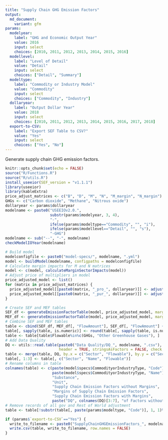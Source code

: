 ```yaml
---
title: "Supply Chain GHG Emission Factors"
output:
  md_document:
    variant: gfm
params:
  modelyear:
    label: "GHG and Economic Output Year"
    value: 2016
    input: select
    choices: [2010, 2011, 2012, 2013, 2014, 2015, 2016]
  modellevel:
    label: "Level of Detail"
    value: "Detail"
    input: select
    choices: ["Detail", "Summary"]
  modeltype:
    label: "Commodity or Industry Model"
    value: "Commodity"
    input: select
    choices: ["Commodity", "Industry"]
  dollaryear:
    label: "Output Dollar Year"
    value: 2018
    input: select
    choices: [2010, 2011, 2012, 2013, 2014, 2015, 2016, 2017, 2018]
  export-to-CSV:
    label: "Export SEF Table to CSV?"
    value: "Yes"
    input: select
    choices: ["Yes", "No"]
---
```


Generate supply chain GHG emission factors.

```r
knitr::opts_chunk$set(echo = FALSE)
source("R/Functions.R")
source("R/utils.R")
install_useeior(SEF_version = "v1.1.1")
library(useeior)
library(kableExtra)
price_adjust_matrices <- c("B", "D", "M", "N", "M_margin", "N_margin")
GHGs <- c("Carbon dioxide", "Methane", "Nitrous oxide")
dollaryear <- params$dollaryear
modelname <- paste0("USEEIOv2.0.",
                    substr(params$modelyear, 3, 4),
                    "-",
                    ifelse(params$modeltype=="Commodity", "", "i"),
                    ifelse(params$modellevel=="Detail", "", "s"),
                    "-GHG")
modelname <- sub("--", "-", modelname)
checkModelIOYear(modelname)
```

```r
# Build model
modelconfigfile <- paste0("model-specs/", modelname, ".yml")
model <- buildModel(modelname, configpaths = modelconfigfile)
# Calculate margin impacts for M and N matrices
model <- c(model, calculateMarginSectorImpacts(model))
# Adjust price of multipliers in model
price_adjusted_model <- list()
for (matrix in price_adjust_matrices) {
  price_adjusted_model[[paste0(matrix, "_pro_", dollaryear)]] <- adjustResultMatrixPrice(matrix, dollaryear, purchaser_price = FALSE, model)
  price_adjusted_model[[paste0(matrix, "_pur_", dollaryear)]] <- adjustResultMatrixPrice(matrix, dollaryear, purchaser_price = TRUE, model)
}
```

```r
# Create SEF and MEF tables
SEF_df <- generateEmissionFactorTable(model, price_adjusted_model, margin = FALSE)
MEF_df <- generateEmissionFactorTable(model, price_adjusted_model, margin = TRUE)
# Combine SEF and MEF tables
table <- cbind(SEF_df, MEF_df[, "FlowAmount"], SEF_df[, "FlowAmount"] + MEF_df[, "FlowAmount"])
table[, sapply(table, is.numeric)] <- round(table[, sapply(table, is.numeric)], 3)
table <- table[table$Flowable%in%c(GHGs, "Other Greenhouse Gases"), ]
# Add Data Quality
DQ <- utils::read.table(paste0("Data Quality/DQ_", modelname, ".csv"), sep = ",",
                        header = TRUE, stringsAsFactors = FALSE, check.names = FALSE)
table <- merge(table, DQ, by.x = c("Sector", "Flowable"), by.y = c("SectorCode", "Flowable"))
table[, 1:3] <- table[, c("Sector", "Name", "Flowable")]
# Rename columns in table
colnames(table) <- c(paste(model$specs$CommodityorIndustryType, "Code"),
                     paste(model$specs$CommodityorIndustryType, "Name"),
                     "Substance",
                     "Unit",
                     "Supply Chain Emission Factors without Margins",
                     "Margins of Supply Chain Emission Factors",
                     "Supply Chain Emission Factors with Margins",
                     paste("DQ", colnames(DQ)[3:7], "of Factors without Margins"))
# Remove records of all gov and Rest of World adjustment
table <- table[!substr(table[, paste(params$modeltype, "Code")], 1, 1)%in%c("S", "G"), ]
```

```r
if (params$`export-to-CSV`=="Yes") {
  write_to_filename <- paste0("SupplyChainGHGEmissionFactors_", modelname, ".csv")
  write.csv(table, write_to_filename, row.names = FALSE)
}
```
